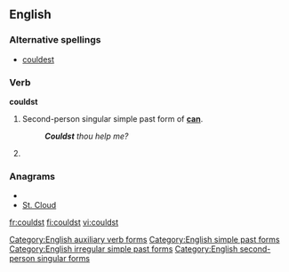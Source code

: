 ==English==

===Alternative spellings===
*[[couldest]]

===Verb===
'''couldst'''

# {{archaic}} Second-person singular simple past form of '''[[can]]'''.
#:'''''Couldst''' thou help me?''
# {{alternative spelling of|couldest}}

===Anagrams===
* {{alphagram|cdlostu}}
* [[St. Cloud#English|St. Cloud]]


[[Category:English auxiliary verb forms]]
[[Category:English simple past forms]]
[[Category:English irregular simple past forms]]
[[Category:English second-person singular forms]]

[[fr:couldst]]
[[fi:couldst]]
[[vi:couldst]]